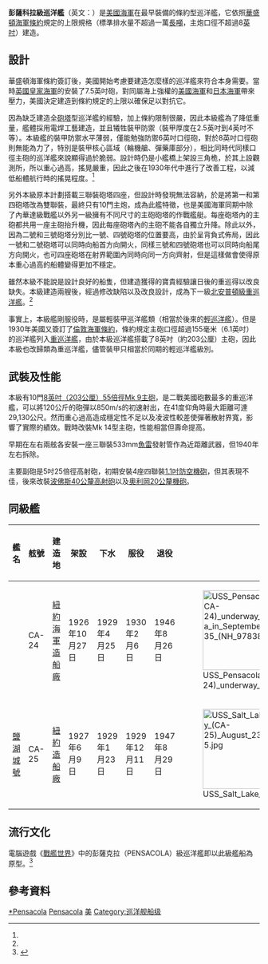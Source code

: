 {{Refimprove|time=2018-06-02T17:07:04+00:00}}
{{noteTA
|G1=Military
|G2=Shipname
|G3=地名
}}
{{軍艦模板
|名稱= 彭薩科拉級[[File:US_Naval_Jack.svg|30px]]<br /><small>Pensacola class</small>
|圖片= [[File:USS_Salt_Lake_City_(CA-25),_USS_Pensacola_(CA-24)_and_USS_New_Orleans_(CA-32)_at_Pearl_Harbor_on_31_October_1943.jpg|300px]]
|照片說明=在珍珠港的盐湖城号、彭萨科拉號以及新奥尔良號 
|圖片2= 
|照片說明2= 
|艦種= [[重巡洋艦|重巡洋艦]]
|艦名= 美國城市名
|擁有國= {{USA}}
|艦級= 
|代號=
|前型= [[聖路易斯級防護巡洋艦|聖路易斯級]]
|次型= [[北安普頓級重巡洋艦|北安普頓級]]
|同型= 彭薩科拉號、鹽湖城號
|數量= 2 
|製造=
|下訂=
|造價=
|動工= 1925年～1928年
|下水= 1927年～1929年
|服役= 1928年
|退役= 1947年
|結局= 全部作為靶艦被擊沉
|除籍= 
|狀態=
|綽號=
|榮譽=
|排水= 
|標準= 9,100長噸
|空載= 
|滿載= 1,1512長噸
|長度= {{convert|585.5|ft|m|abbr=on}}
|闊度= {{convert|65.0|ft|m|abbr=on}}
|型寬= 
|型深= 
|吃水= {{convert|19.5|ft|m|abbr=on}}
|燃料= [[重油|重油]]
|鍋爐= 8具 White-Forster 鍋爐
|引擎= 4部 Parsons 蒸氣渦輪，四軸推進
|出力= {{convert|107000|HP|abbr=on}}
|極速= {{convert|32.5|kn}}
|續航= 10,000海浬（15節）
|發電機= 
|電力輸出= 
|乘員= 1,200人<ref name="USWoWWII">{{cite book|last=Silverstone|first=Paul H|year=1965|title=US Warships of World War II|publisher=Naval Institute Press|location=Annapolis, Maryland|isbn=0-87021-773-9}}</ref>
|飛行= 2座飞机彈射器
|艦載機= 4架水上偵察機
|裝備= 10門[[8吋55倍徑艦炮|8吋55倍徑主砲]]<br>4門5吋25倍徑高砲<br>2座三聯裝533魚雷發射管(後拆除)
|裝甲= 水線裝甲帶76公厘<br>甲板穹甲帶25-50公厘<br>砲塔38公厘
|射控裝置=
|偵搜設備=
|電子設備=
|電戰系統=
|其它=
}}

'''彭薩科拉級巡洋艦'''（英文：{{lang|en|Pensacola class cruiser}}）是[[美國海軍|美國海軍]]在最早裝備的條約型巡洋艦，它依照[[華盛頓海軍條約|華盛頓海軍條約]]規定的上限規格（標準排水量不超過一萬[[長噸|長噸]]，主炮口徑不超過8[[英吋|英吋]]）建造。

== 設計 ==
華盛頓海軍條約簽訂後，美國開始考慮要建造怎麼樣的巡洋艦來符合本身需要。當時[[英國皇家海軍|英國皇家海軍]]的{{link-en|霍金斯級巡洋艦|Hawkins class cruiser}}安裝了7.5英吋砲，對同屬海上強權的[[美國海軍|美國海軍]]和[[舊日本帝國海軍|日本海軍]]帶來壓力，美國決定建造到條約規定的上限以確保足以對抗它。

因為缺乏建造全[[砲塔|砲塔]]型巡洋艦的經驗，加上條約限制很嚴，因此本級艦為了降低重量，艦體採用電焊工藝建造，並且犧牲裝甲防禦（裝甲厚度在2.5英吋到4英吋不等）。本級艦的裝甲防禦水平薄弱，僅能勉強防禦6英吋口徑砲，對於8英吋口徑砲則無能為力了，特別是裝甲核心區域（輪機艙、彈藥庫部分），相比同時代同樣口徑主砲的巡洋艦來說顯得過於脆弱。設計時仍是小艦橋上架設三角桅，於其上設觀測所，所以重心過高，搖晃嚴重，因此之後在1930年代中進行了改善工程，以減低船體航行時的搖晃程度。<ref name="USWoWWII"/>

另外本級原本計劃搭載三聯裝砲塔四座，但設計時發現無法容納，於是將第一和第四砲塔改為雙聯裝，最終只有10門主炮，成為此艦特徵，也是美國海軍同期中除了內華達級戰艦以外另一級擁有不同尺寸的主砲砲塔的作戰艦艇。每座砲塔內的主砲都共用一座主砲抬升機，因此每座砲塔內的主砲不能各自獨立升降。除此以外，因為二號和三號砲塔分別比一號、四號砲塔的位置要高，由於呈背負式佈局，因此一號和二號砲塔可以同時向船首方向開火，同樣三號和四號砲塔也可以同時向船尾方向開火，也可四座砲塔在射界範圍內同時向同一方向齊射，但是這樣做會使得原本重心過高的船體變得更加不穩定。

雖然本級不能說是設計良好的船隻，但建造獲得的寶貴經驗讓日後的重巡得以改良缺失。本級建造兩艘後，經過修改缺陷以及改良設計，成為下一級[[北安普頓級重巡洋艦|北安普頓級重巡洋艦]]。<ref name="USWoWWII"/>

事實上，本級艦剛服役時，是屬輕裝甲巡洋艦類（相當於後來的[[輕巡洋艦|輕巡洋艦]]）。但是1930年美國又簽訂了[[倫敦海軍條約|倫敦海軍條約]]，條約規定主砲口徑超過155毫米（6.1英吋）的巡洋艦列入[[重巡洋艦|重巡洋艦]]，由於本級巡洋艦搭載了8英吋（約203公厘）主砲，因此本級也改歸類為重巡洋艦，儘管裝甲只相當於同期的輕巡洋艦級別。

== 武裝及性能 ==
本級有10門[[8吋55倍徑艦炮|8英吋（203公厘）55倍徑Mk 9主砲]]，是二戰美國砲數最多的重巡洋艦，可以將120公斤的砲彈以850m/s的初速射出，在41度仰角時最大距離可達29,130公尺。然而重心過高造成穩定性不足以及凌波性較差使彈著散射界寬，影響了實際的績效。戰時改裝Mk 14型主砲，性能相當但壽命提高。

早期在左右兩舷各安裝一座三聯裝533mm[[魚雷|魚雷]]發射管作為近距離武器，但1940年左右拆除。

主要副砲是5吋25倍徑高射砲，初期安裝4座四聯裝[[28mm防空機關砲|1.1吋防空機砲]]，但其表現不佳，後來改裝[[波佛斯40公釐高射砲|波佛斯40公釐高射砲]]以及[[厄利孔20毫米機炮|奧利岡20公釐機砲]]。

== 同級艦 ==
{| class="sortable wikitable"
|-
!艦名
!舷號
!建造地
!架設
!下水
!服役
!退役
!圖像
|-
|{{link-en|彭薩科拉號重巡洋艦_(CA-24)|USS Pensacola (CA-24)|彭薩科拉號}}
|CA-24
|[[紐約海軍造船廠|紐約海軍造船廠]]
|1926年10月27日
|1929年4月25日
|1930年2月6日
|1946年8月26日
|[[File:USS_Pensacola_(CA-24)_underway_at_sea_in_September_1935_(NH_97838).jpg|160px]]
|-
|[[鹽湖城號重巡洋艦|鹽湖城號]]
|CA-25
|[[紐約造船廠|紐約造船廠]]
|1927年6月9日
|1929年1月23日
|1929年12月11日
|1947年8月29日
|[[File:USS_Salt_Lake_City_(CA-25)_August_23_1935.jpg|160px]]
|}

== 流行文化 ==
電腦遊戲《[[戰艦世界|戰艦世界]]》中的彭薩克拉（PENSACOLA）級巡洋艦即以此級艦船為原型。<ref>{{cite web|title=Pensacola|url=http://wiki.wargaming.net/en/Ship:PASC012_Pensacola_1944|website=wargaming.net - World of Warships|accessdate=2016-05-17|archive-date=2016-07-30|archive-url=https://web.archive.org/web/20160730024803/http://wiki.wargaming.net/en/Ship:PASC012_Pensacola_1944}}</ref>

== 參考資料 ==
{{reflist}}

{{WWIIUSShips}}
{{美國海軍輕巡洋艦}}{{美國海軍重巡洋艦}}
[[Category:美國巡洋艦|*Pensacola]]
[[Category:美國海軍軍艦艦級|Pensacola]]
[[Category:重巡洋艦|美]]
[[Category:巡洋舰船级|Category:巡洋舰船级]]